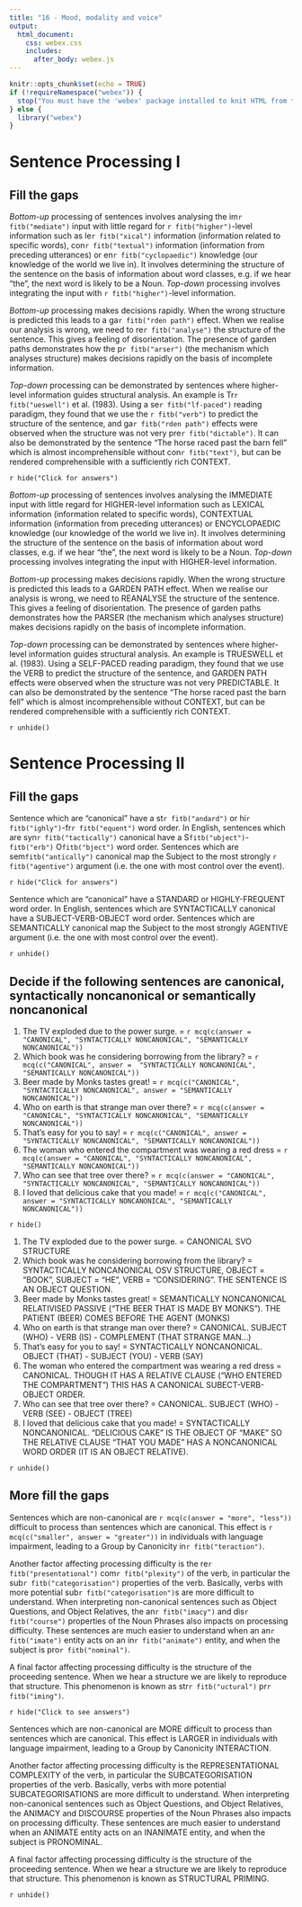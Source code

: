 ```yaml
---
title: "16 - Mood, modality and voice"
output:
  html_document:
    css: webex.css
    includes:
      after_body: webex.js
---
```



```r
knitr::opts_chunk$set(echo = TRUE)
if (!requireNamespace("webex")) {
  stop("You must have the 'webex' package installed to knit HTML from this template.\n   devtools::install_github(\"dalejbarr/webex\")")
} else {
  library("webex")
}
```

# Sentence Processing I

## Fill the gaps

*Bottom-up* processing of sentences involves analysing the im`r fitb("mediate")` input with little regard for `r fitb("higher")`-level information such as le`r fitb("xical")` information (information related to specific words), con`r fitb("textual")` information (information from preceding utterances) or en`r fitb("cyclopaedic")` knowledge (our knowledge of the world we live in). It involves determining the structure of the sentence on the basis of information about word classes, e.g. if we hear "the", the next word is likely to be a Noun. *Top-down* processing involves integrating the input with `r fitb("higher")`-level information.

*Bottom-up* processing makes decisions rapidly. When the wrong structure is predicted this leads to a ga`r fitb("rden path")` effect. When we realise our analysis is wrong, we need to re`r fitb("analyse")` the structure of the sentence. This gives a feeling of disorientation. The presence of garden paths demonstrates how the p`r fitb("arser")` (the mechanism which analyses structure) makes decisions rapidly on the basis of incomplete information.

*Top-down* processing can be demonstrated by sentences where higher-level information guides structural analysis. An example is Tr`r fitb("ueswell")` et al. (1983). Using a se`r fitb("lf-paced")` reading paradigm, they found that we use the `r fitb("verb")` to predict the structure of the sentence, and ga`r fitb("rden path")` effects were observed when the structure was not very pre`r fitb("dictable")`. It can also be demonstrated by the sentence "The horse raced past the barn fell" which is almost incomprehensible without con`r fitb("text")`, but can be rendered comprehensible with a sufficiently rich CONTEXT.

`r hide("Click for answers")`

*Bottom-up* processing of sentences involves analysing the IMMEDIATE input with little regard for HIGHER-level information such as LEXICAL information (information related to specific words), CONTEXTUAL information (information from preceding utterances) or ENCYCLOPAEDIC knowledge (our knowledge of the world we live in). It involves determining the structure of the sentence on the basis of information about word classes, e.g. if we hear "the", the next word is likely to be a Noun. *Top-down* processing involves integrating the input with HIGHER-level information.

*Bottom-up* processing makes decisions rapidly. When the wrong structure is predicted this leads to a GARDEN PATH effect. When we realise our analysis is wrong, we need to REANALYSE the structure of the sentence. This gives a feeling of disorientation. The presence of garden paths demonstrates how the PARSER (the mechanism which analyses structure) makes decisions rapidly on the basis of incomplete information.

*Top-down* processing can be demonstrated by sentences where higher-level information guides structural analysis. An example is TRUESWELL et al. (1983). Using a SELF-PACED reading paradigm, they found that we use the VERB to predict the structure of the sentence, and GARDEN PATH effects were observed when the structure was not very PREDICTABLE. It can also be demonstrated by the sentence "The horse raced past the barn fell" which is almost incomprehensible without CONTEXT, but can be rendered comprehensible with a sufficiently rich CONTEXT.

`r unhide()`

# Sentence Processing II

## Fill the gaps

Sentence which are "canonical" have a st`r fitb("andard")` or hi`r fitb("ighly")`-fr`r fitb("equent")` word order. In English, sentences which are syn`r fitb("tactically")` canonical have a S`fitb("ubject")`- `fitb("erb")` O`fitb("bject")` word order. Sentences which are sem`fitb("antically")` canonical map the Subject to the most strongly `r fitb("agentive")` argument (i.e. the one with most control over the event).

`r hide("Click for answers")`

Sentence which are "canonical" have a STANDARD or HIGHLY-FREQUENT word order. In English, sentences which are SYNTACTICALLY canonical have a SUBJECT-VERB-OBJECT word order. Sentences which are SEMANTICALLY canonical map the Subject to the most strongly AGENTIVE argument (i.e. the one with most control over the event).

`r unhide()`


## Decide if the following sentences are canonical, syntactically noncanonical or semantically noncanonical

1. The TV exploded due to the power surge. = `r mcq(c(answer = "CANONICAL", "SYNTACTICALLY NONCANONICAL", "SEMANTICALLY NONCANONICAL"))`
2. Which book was he considering borrowing from the library? = `r mcq(c("CANONICAL", answer =  "SYNTACTICALLY NONCANONICAL", "SEMANTICALLY NONCANONICAL"))`
3. Beer made by Monks tastes great! = `r mcq(c("CANONICAL", "SYNTACTICALLY NONCANONICAL", answer = "SEMANTICALLY NONCANONICAL"))`
4. Who on earth is that strange man over there? = `r mcq(c(answer = "CANONICAL", "SYNTACTICALLY NONCANONICAL", "SEMANTICALLY NONCANONICAL"))`
5. That's easy for you to say! = `r mcq(c("CANONICAL", answer = "SYNTACTICALLY NONCANONICAL", "SEMANTICALLY NONCANONICAL"))`
6. The woman who entered the compartment was wearing a red dress = `r mcq(c(answer = "CANONICAL", "SYNTACTICALLY NONCANONICAL", "SEMANTICALLY NONCANONICAL"))`
7. Who can see that tree over there? = `r mcq(c(answer = "CANONICAL", "SYNTACTICALLY NONCANONICAL", "SEMANTICALLY NONCANONICAL"))`
8. I loved that delicious cake that you made! = `r mcq(c("CANONICAL", answer = "SYNTACTICALLY NONCANONICAL", "SEMANTICALLY NONCANONICAL"))`

`r hide()`

1. The TV exploded due to the power surge. = CANONICAL SVO STRUCTURE
2. Which book was he considering borrowing from the library? = SYNTACTICALLY NONCANONICAL OSV STRUCTURE, OBJECT = "BOOK", SUBJECT = "HE", VERB = "CONSIDERING". THE SENTENCE IS AN OBJECT QUESTION.
3. Beer made by Monks tastes great! = SEMANTICALLY NONCANONICAL RELATIVISED PASSIVE ("THE BEER THAT IS MADE BY MONKS"). THE PATIENT (BEER) COMES BEFORE THE AGENT (MONKS)
4. Who on earth is that strange man over there? = CANONICAL. SUBJECT (WHO) - VERB (IS) - COMPLEMENT (THAT STRANGE MAN...)
5. That's easy for you to say! = SYNTACTICALLY NONCANONICAL. OBJECT (THAT) - SUBJECT (YOU) - VERB (SAY)
6. The woman who entered the compartment was wearing a red dress = CANONICAL. THOUGH IT HAS A RELATIVE CLAUSE ("WHO ENTERED THE COMPARTMENT") THIS HAS A CANONICAL SUBECT-VERB-OBJECT ORDER.
7. Who can see that tree over there? = CANONICAL. SUBJECT (WHO) - VERB (SEE) - OBJECT (TREE)
8. I loved that delicious cake that you made! = SYNTACTICALLY NONCANONICAL. "DELICIOUS CAKE" IS THE OBJECT OF "MAKE" SO THE RELATIVE CLAUSE "THAT YOU MADE" HAS A NONCANONICAL WORD ORDER (IT IS AN OBJECT RELATIVE).

`r unhide()`

## More fill the gaps

Sentences which are non-canonical are `r mcq(c(answer = "more", "less"))` difficult to process than sentences which are canonical. This effect is `r mcq(c("smaller", answer = "greater"))` in individuals with language impairment, leading to a Group by Canonicity in`r fitb("teraction")`.

Another factor affecting processing difficulty is the re`r fitb("presentational")` com`r fitb("plexity")` of the verb, in particular the sub`r fitb("categorisation")` properties of the verb. Basically, verbs with more potential sub`r fitb("categorisation")`s are more difficult to understand. When interpreting non-canonical sentences such as Object Questions, and Object Relatives, the an`r fitb("imacy")` and dis`r fitb("course")` properties of the Noun Phrases also impacts on processing difficulty. These sentences are much easier to understand when an an`r fitb("imate")` entity acts on an in`r fitb("animate")` entity, and when the subject is pro`r fitb("nominal")`.

A final factor affecting processing difficulty is the structure of the proceeding sentence. When we hear a structure we are likely to reproduce that structure. This phenomenon is known as str`r fitb("uctural")` pr`r fitb("iming")`.

`r hide("Click to see answers")`

Sentences which are non-canonical are MORE difficult to process than sentences which are canonical. This effect is LARGER in individuals with language impairment, leading to a Group by Canonicity INTERACTION.

Another factor affecting processing difficulty is the REPRESENTATIONAL COMPLEXITY of the verb, in particular the SUBCATEGORISATION properties of the verb. Basically, verbs with more potential SUBCATEGORISATIONS are more difficult to understand. When interpreting non-canonical sentences such as Object Questions, and Object Relatives, the ANIMACY and DISCOURSE properties of the Noun Phrases also impacts on processing difficulty. These sentences are much easier to understand when an ANIMATE entity acts on an INANIMATE entity, and when the subject is PRONOMINAL.

A final factor affecting processing difficulty is the structure of the proceeding sentence. When we hear a structure we are likely to reproduce that structure. This phenomenon is known as STRUCTURAL PRIMING.

`r unhide()`



